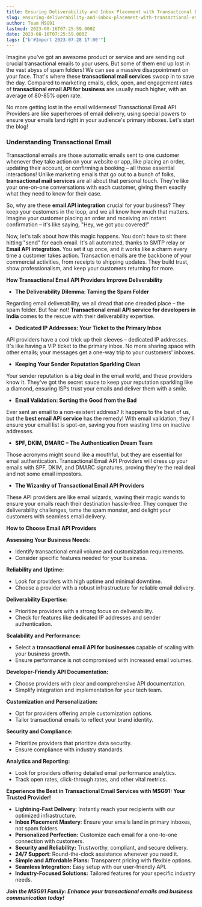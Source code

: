 ```yaml
---
title: Ensuring Deliverability and Inbox Placement with Transactional Email API Providers
slug: ensuring-deliverability-and-inbox-placement-with-transactional-email-api-providers
author: Team MSG91
lastmod: 2023-08-16T07:25:59.000Z
date: 2023-08-16T07:25:59.000Z
tags: ["b'#Import 2023-07-28 17:00'"]
---
```


Imagine you've got an awesome product or service and are sending out crucial transactional emails to your users. But some of them end up lost in the vast abyss of spam folders! We can see a massive disappointment on your face. That's where these **transactional mail services** swoop in to save the day. Compared to marketing emails, click, open, and engagement rates of **transactional email API for business** are usually much higher, with an average of 80-85% open rate.

No more getting lost in the email wilderness! Transactional Email API Providers are like superheroes of email delivery, using special powers to ensure your emails land right in your audience's primary inboxes. Let's start the blog!

### Understanding Transactional Email

Transactional emails are those automatic emails sent to one customer whenever they take action on your website or app, like placing an order, updating their account, or confirming a booking – all those essential interactions! Unlike marketing emails that go out to a bunch of folks, **transactional mail services** are all about that personal touch. They're like your one-on-one conversations with each customer, giving them exactly what they need to know for their case.

So, why are these **email API integration** crucial for your business? They keep your customers in the loop, and we all know how much that matters. Imagine your customer placing an order and receiving an instant confirmation – it's like saying, "Hey, we got you covered!"

Now, let's talk about how this magic happens. You don't have to sit there hitting "send" for each email. It's all automated, thanks to SMTP relay or **Email API integration**. You set it up once, and it works like a charm every time a customer takes action. Transaction emails are the backbone of your commercial activities, from receipts to shipping updates. They build trust, show professionalism, and keep your customers returning for more.

**How Transactional Email API Providers Improve Deliverability**

* **The Deliverability Dilemma: Taming the Spam Folder**

Regarding email deliverability, we all dread that one dreaded place – the spam folder. But fear not! **Transactional email API service for developers in India** comes to the rescue with their deliverability expertise.

* **Dedicated IP Addresses: Your Ticket to the Primary Inbox**

API providers have a cool trick up their sleeves – dedicated IP addresses. It's like having a VIP ticket to the primary inbox. No more sharing space with other emails; your messages get a one-way trip to your customers' inboxes.

* **Keeping Your Sender Reputation Sparkling Clean**

Your sender reputation is a big deal in the email world, and these providers know it. They've got the secret sauce to keep your reputation sparkling like a diamond, ensuring ISPs trust your emails and deliver them with a smile.

* **Email Validation: Sorting the Good from the Bad**

Ever sent an email to a non-existent address? It happens to the best of us, but the **best email API service** has the remedy! With email validation, they'll ensure your email list is spot-on, saving you from wasting time on inactive addresses.

* **SPF, DKIM, DMARC – The Authentication Dream Team**

Those acronyms might sound like a mouthful, but they are essential for email authentication. Transactional Email API Providers will dress up your emails with SPF, DKIM, and DMARC signatures, proving they're the real deal and not some email impostors.

* **The Wizardry of Transactional Email API Providers**

These API providers are like email wizards, waving their magic wands to ensure your emails reach their destination hassle-free. They conquer the deliverability challenges, tame the spam monster, and delight your customers with seamless email delivery.

**How to Choose Email API Providers**

**Assessing Your Business Needs:**

* Identify transactional email volume and customization requirements.
* Consider specific features needed for your business.

**Reliability and Uptime:**

* Look for providers with high uptime and minimal downtime.
* Choose a provider with a robust infrastructure for reliable email delivery.

**Deliverability Expertise:**

* Prioritize providers with a strong focus on deliverability.
* Check for features like dedicated IP addresses and sender authentication.

**Scalability and Performance:**

* Select a **transactional email API for businesses** capable of scaling with your business growth.
* Ensure performance is not compromised with increased email volumes.

**Developer-Friendly API Documentation:**

* Choose providers with clear and comprehensive API documentation.
* Simplify integration and implementation for your tech team.

**Customization and Personalization:**

* Opt for providers offering ample customization options.
* Tailor transactional emails to reflect your brand identity.

**Security and Compliance:**

* Prioritize providers that prioritize data security.
* Ensure compliance with industry standards.

**Analytics and Reporting:**

* Look for providers offering detailed email performance analytics.
* Track open rates, click-through rates, and other vital metrics.

**Experience the Best in Transactional Email Services with MSG91: Your Trusted Provider!**

* **Lightning-Fast Delivery**: Instantly reach your recipients with our optimized infrastructure.
* **Inbox Placement Mastery**: Ensure your emails land in primary inboxes, not spam folders.
* **Personalized Perfection:** Customize each email for a one-to-one connection with customers.
* **Security and Reliability:** Trustworthy, compliant, and secure delivery.
* **24/7 Support**: Round-the-clock assistance whenever you need it.
* **Simple and Affordable Plans:** Transparent pricing with flexible options.
* **Seamless Integration:** Easy setup with our user-friendly API.
* **Industry-Focused Solutions:** Tailored features for your specific industry needs.

***Join the MSG91 Family: Enhance your transactional emails and business communication today!***

  


  


  


